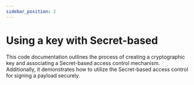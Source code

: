 ```yaml
---
sidebar_position: 2
---
```


# Using a key with Secret-based

This code documentation outlines the process of creating a cryptographic key and associating a Secret-based access control mechanism. Additionally, it demonstrates how to utilize the Secret-based access control for signing a payload securely.



<SdkCodeBlock
  ts={NewManagedKeySecretBasedJs}
  py={NewManagedKeySecretBasedPy}
  java={NewManagedKeySecretBasedJava}
  php={NewManagedKeySecretBasedPhp}
  go={NewManagedKeySecretBasedGo}
/>
